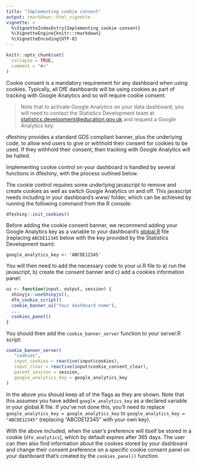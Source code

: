```yaml
---
title: "Implementing cookie consent"
output: rmarkdown::html_vignette
vignette: >
  %\VignetteIndexEntry{Implementing cookie consent}
  %\VignetteEngine{knitr::rmarkdown}
  %\VignetteEncoding{UTF-8}
---
```


```r
knitr::opts_chunk$set(
  collapse = TRUE,
  comment = "#>"
)
```

Cookie consent is a mandatory requirement for any dashboard when using cookies. 
Typically, all DfE dashboards will be using cookies as part of tracking with
Google Analytics and so will require cookie consent.

> Note that to activate Google Analytics on your data dashboard, you will need 
to contact the Statistics Development team at 
[statistics.development@education.gov.uk](mailto:statistics.development@education.gov.uk) and request a Google Analytics key.

dfeshiny provides a standard GDS compliant banner, plus the underlying code, to
allow end users to give or withhold their consent for cookies to be used. If 
they withhold their consent, then tracking with Google Analytics will be halted.

Implementing cookie control on your dashboard is handled by several functions 
in dfeshiny, with the process outlined below.

The cookie control requires some underlying javascript to remove and create 
cookies as well as switch Google Analytics on and off. This javascript needs 
including in your dashboard's www/ folder, which can be achieved by running the 
following command from the R console:

```r
dfeshiny::init_cookies()
```

Before adding the cookie consent banner, we recommend adding your Google 
Analytics key as a variable to your dashboard's [global.R](https://github.com/dfe-analytical-services/dfeshiny/blob/cookie-module/tests/test_dashboard/global.R) 
file (replacing `ABCDE12345` below with the key provided by the Statistics 
Development team):

```
google_analytics_key <- 'ABCDE12345'
```

You will then need to add the necessary code to your ui.R file to a) run the 
javascript, b) create the consent banner and c) add a cookies information panel:


```r
ui <- function(input, output, session) {
  shinyjs::useShinyjs(),
  dfe_cookie_script()
  cookie_banner_ui("Your dashboard name"),
  ...
  cookies_panel()
}
```

You should then add the `cookie_banner_server` function to your server.R script:

```r
cookie_banner_server(
   "cookies",
   input_cookies = reactive(input$cookies),
   input_clear = reactive(input$cookie_consent_clear),
   parent_session = session,
   google_analytics_key = google_analytics_key
)
```

In the above you should keep all of the flags as they are shown. Note that this 
assumes you have added `google_analytics_key` as a declared variable in your 
global.R file. If you've not done this, you'll need to replace 
`google_analytics_key = google_analytics_key` to 
`google_analytics_key = "ABCDE12345"` (replacing "ABCDE12345" with your own 
key).

With the above included, when the user's preference will itself be stored in a
cookie (`dfe_analytics`), which by default expires after 365 days. The user can
then also find information about the cookies stored by your dashboard and change 
their consent preference on a specific cookie consent panel on your dashboard 
that's created by the `cookies_panel()` function.
